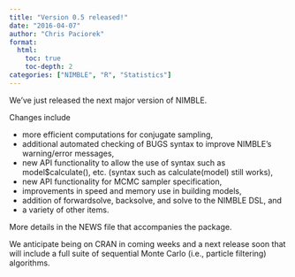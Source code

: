 ```yaml
---
title: "Version 0.5 released!"
date: "2016-04-07"
author: "Chris Paciorek"
format:
  html:
    toc: true
    toc-depth: 2
categories: ["NIMBLE", "R", "Statistics"]
---
```


We’ve just released the next major version of NIMBLE.

Changes include

  * more efficient computations for conjugate sampling,
  * additional automated checking of BUGS syntax to improve NIMBLE’s warning/error messages,
  * new API functionality to allow the use of syntax such as model$calculate(), etc. (syntax such as calculate(model) still works),
  * new API functionality for MCMC sampler specification,
  * improvements in speed and memory use in building models,
  * addition of forwardsolve, backsolve, and solve to the NIMBLE DSL, and
  * a variety of other items.

More details in the NEWS file that accompanies the package.

We anticipate being on CRAN in coming weeks and a next release soon that will include a full suite of sequential Monte Carlo (i.e., particle filtering) algorithms.